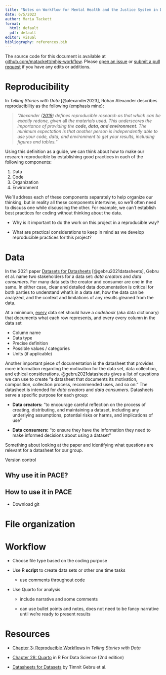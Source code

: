 ```yaml
---
title: "Notes on Workflow for Mental Health and the Justice System in Durham County"
date: 6/5/2023
author: Maria Tackett
format: 
  html: default
  pdf: default
editor: visual
bibliography: references.bib
---
```


::: callout-note
The source code for this document is available at [github.com/matackett/mhjs-workflow](https://github.com/matackett/mhjs-workflow). Please [open an issue](https://github.com/matackett/mhjs-workflow/issues) or [submit a pull request](https://github.com/matackett/mhjs-workflow/pulls) if you have any edits or additions.
:::

# Reproducibility  

In *Telling Stories with Data* [@alexander2023], Rohan Alexander describes reproducibility as the following (emphasis mine):

> *"Alexander ([2019](https://tellingstorieswithdata.com/99-references.html#ref-Alexander2019)) defines reproducible research as that which can be exactly redone, given* all *the materials used. This underscores the importance of providing the **code, data, and environment**. The minimum expectation is that another person is independently able to use your code, data, and environment to get your results, including figures and tables."*

Using this definition as a guide, we can think about how to make our research reproducible by establishing good practices in each of the following components:

1.  Data
2.  Code
3.  Organization
4.  Environment

We'll address each of these components separately to help organize our thinking, but in reality all these components intertwine, so we'll often need to discuss one while discussing the other. For example, we can't establish best practices for coding without thinking about the data.

::: {.callout-important appearance="simple" icon="false"}
-   Why is it important to do the work on this project in a reproducible way?

-   What are practical considerations to keep in mind as we develop reproducible practices for this project?
:::

# Data

In the 2021 paper [Datasets for Datasheets](https://arxiv.org/pdf/1803.09010) [@gebru2021datasheets], Gebru et al. name two stakeholders for a data set: *data creators* and *data consumers*. For many data sets the creator and consumer are one in the same. In either case, clear and detailed data documentation is critical for both parties to understand what's in a data set, how the data can be analyzed, and the context and limitations of any results gleaned from the data.

At a minimum, [every]{.underline} data set should have a *codebook* (aka data dictionary) that documents what each row represents, and every every column in the data set

-   Column name
-   Data type
-   Precise definition
-   Possible values / categories
-   Units (if applicable)

Another important piece of documentation is the datasheet that provides more information regarding the motivation for the data set, data collection, and ethical considerations. @gebru2021datasheets gives a list of questions we can use to create "a datasheet that documents its motivation, composition, collection process, recommended uses, and so on." The datasheet is intended for *data creators* and *data consumers*. Datasheets serve a specific purpose for each group:

-   **Data creators:** "to encourage careful reflection on the process of creating, distributing, and maintaining a dataset, including any underlying assumptions, potential risks or harms, and implications of use"

-   **Data consumers:** "to ensure they have the information they need to make informed decisions about using a dataset"

::: {.callout-important appearance="simple"}
Something about looking at the paper and identifying what questions are relevant for a datasheet for our group.
:::

Version control

## Why use it in PACE?

## How to use it in PACE

-   Download git

# File organization 

# Workflow

-   Choose file type based on the coding purpose

-   Use R **script** to create data sets or other one time tasks

    -   use comments throughout code

-   Use Quarto for analysis

    -    include narrative and some comments

    -   can use bullet points and notes, does not need to be fancy narrative until we're ready to present results

# Resources

-   [Chapter 3: Reproducible Workflows](https://tellingstorieswithdata.com/03-workflow.html) in *Telling Stories with Data*

-   [Chapter 29: Quarto](https://r4ds.hadley.nz/quarto.html) in R For Data Science (2nd edition)

-   [Datasheets for Datasets](https://arxiv.org/abs/1803.09010) by Timnit Gebru et al.

# 
